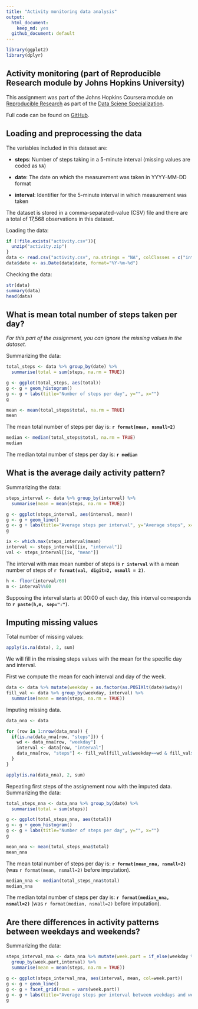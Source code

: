 ```yaml
---
title: "Activity monitoring data analysis"
output: 
  html_document:
    keep_md: yes
  github_document: default
---
```


```r
library(ggplot2)
library(dplyr)
```

## Activity monitoring (part of Reproducible Research module by Johns Hopkins University)

This assignment was part of the Johns Hopkins Coursera module on [Reproducible Research](https://www.coursera.org/learn/reproducible-research) as part of the [Data Sciene Specialization](https://www.coursera.org/specializations/jhu-data-science).


Full code can be found on [GitHub](https://github.com/bmaingret/RepData_PeerAssessment1).

## Loading and preprocessing the data

The variables included in this dataset are:

* **steps**: Number of steps taking in a 5-minute interval (missing
    values are coded as `NA`)

* **date**: The date on which the measurement was taken in YYYY-MM-DD
    format

* **interval**: Identifier for the 5-minute interval in which
    measurement was taken

The dataset is stored in a comma-separated-value (CSV) file and there
are a total of 17,568 observations in this
dataset.

Loading the data:
```r
if (!file.exists("activity.csv")){
  unzip("activity.zip")
}
data <- read.csv("activity.csv", na.strings = "NA", colClasses = c("integer", "character", "integer"))
data$date <- as.Date(data$date, format="%Y-%m-%d")
```

Checking the data:
```r
str(data)
summary(data)
head(data)
```

## What is mean total number of steps taken per day?
*For this part of the assignment, you can ignore the missing values in the dataset.*

Summarizing the data:
```r
total_steps <- data %>% group_by(date) %>%
  summarise(total = sum(steps, na.rm = TRUE))
```
```r
g <- ggplot(total_steps, aes(total))
g <- g + geom_histogram()
g <- g + labs(title="Number of steps per day", y="", x="")
g
```

```r
mean <- mean(total_steps$total, na.rm = TRUE)
mean
```
The mean total number of steps per day is: **`r format(mean, nsmall=2)`**

```r
median <- median(total_steps$total, na.rm = TRUE)
median
```
The median total number of steps per day is: **`r median`**

## What is the average daily activity pattern?

Summarizing the data:
```r
steps_interval <- data %>% group_by(interval) %>%
  summarise(mean = mean(steps, na.rm = TRUE))
```

```r

g <- ggplot(steps_interval, aes(interval, mean))
g <- g + geom_line()
g <- g + labs(title="Average steps per interval", y="Average steps", x="Interval")
g
```

```r
ix <- which.max(steps_interval$mean)
interval <- steps_interval[[ix, "interval"]]
val <- steps_interval[[ix, "mean"]]
```

The interval with max mean number of steps is **`r interval`** with a mean number of steps of **`r format(val, digit=2, nsmall = 2)`**.
```r
h <- floor(interval/60)
m <- interval%%60
```

Supposing the interval starts at 00:00 of each day, this interval corresponds to **`r paste(h,m, sep=":")`**.

## Imputing missing values

Total number of missing values:
```r
apply(is.na(data), 2, sum)
```

We will fill in the missing steps values with the mean for the specific day and interval.

First we compute the mean for each interval and day of the week.
```r
data <- data %>% mutate(weekday = as.factor(as.POSIXlt(date)$wday))
fill_val <- data %>% group_by(weekday, interval) %>%
  summarise(mean = mean(steps, na.rm = TRUE))
```

Imputing missing data.
```r
data_nna <- data

for (row in 1:nrow(data_nna)) {
  if(is.na(data_nna[row, "steps"])) {
    wd <- data_nna[row, "weekday"]
    interval <- data[row, "interval"]
    data_nna[row, "steps"] <- fill_val[fill_val$weekday==wd & fill_val$interval==interval, "mean"]
  }
}

apply(is.na(data_nna), 2, sum)

```

Repeating first steps of the assignement now with the imputed data.
Summarizing the data:
```r
total_steps_nna <- data_nna %>% group_by(date) %>%
  summarise(total = sum(steps))
```
```r
g <- ggplot(total_steps_nna, aes(total))
g <- g + geom_histogram()
g <- g + labs(title="Number of steps per day", y="", x="")
g
```

```r
mean_nna <- mean(total_steps_nna$total)
mean_nna
```
The mean total number of steps per day is: **`r format(mean_nna, nsmall=2)`** (was `r format(mean, nsmall=2)` before imputation).

```r
median_nna <- median(total_steps_nna$total)
median_nna
```
The median total number of steps per day is: **`r format(median_nna, nsmall=2)`** (was `r format(median, nsmall=2)` before imputation).

## Are there differences in activity patterns between weekdays and weekends?

Summarizing the data:
```r
steps_interval_nna <- data_nna %>% mutate(week.part = if_else(weekday %in% c(1,6), "weekend", "weekdays")) %>%
  group_by(week.part,interval) %>%
  summarise(mean = mean(steps, na.rm = TRUE))
```


```r
g <- ggplot(steps_interval_nna, aes(interval, mean, col=week.part))
g <- g + geom_line()
g <- g + facet_grid(rows = vars(week.part))
g <- g + labs(title="Average steps per interval between weekdays and week", y="Average steps", x="Interval")
g
```

